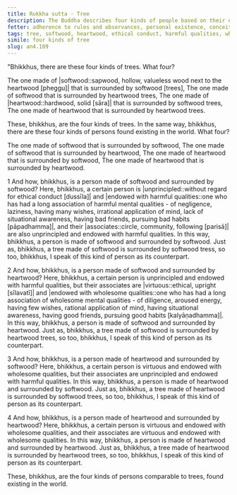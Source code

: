 ```yaml
---
title: Rukkha sutta - Tree
description: The Buddha describes four kinds of people based on their ethical conduct and the qualities of their associates, comparing them to trees made of softwood or heartwood and surrounded by softwood or heartwood trees.
fetter: adherence to rules and observances, personal existence, conceit, ignorance
tags: tree, softwood, heartwood, ethical conduct, harmful qualities, wholesome qualities, associates, community, harm, benefit, an, an4
simile: four kinds of tree
slug: an4.109
---
```


"Bhikkhus, there are these four kinds of trees. What four?

The one made of |softwood::sapwood, hollow, valueless wood next to the heartwood [pheggu]| that is surrounded by softwood [trees],
The one made of softwood that is surrounded by heartwood trees,
The one made of |heartwood::hardwood, solid [sāra]| that is surrounded by softwood trees,
The one made of heartwood that is surrounded by heartwood trees.

These, bhikkhus, are the four kinds of trees. In the same way, bhikkhus, there are these four kinds of persons found existing in the world. What four?

The one made of softwood that is surrounded by softwood,
The one made of softwood that is surrounded by heartwood,
The one made of heartwood that is surrounded by softwood,
The one made of heartwood that is surrounded by heartwood.

1 And how, bhikkhus, is a person made of softwood and surrounded by softwood? Here, bhikkhus, a certain person is |unprincipled::without regard for ethical conduct [dussīla]| and |endowed with harmful qualities::one who has had a long association of harmful mental qualities - of negligence, laziness, having many wishes, irrational application of mind, lack of situational awareness, having bad friends, pursuing bad habits [pāpadhamma]|, and their |associates::circle, community, following [parisā]| are also unprincipled and endowed with harmful qualities. In this way, bhikkhus, a person is made of softwood and surrounded by softwood. Just as, bhikkhus, a tree made of softwood is surrounded by softwood tress, so too, bhikkhus, I speak of this kind of person as its counterpart.

2 And how, bhikkhus, is a person made of softwood and surrounded by heartwood? Here, bhikkhus, a certain person is unprincipled and endowed with harmful qualities, but their associates are |virtuous::ethical, upright [sīlavatī]| and |endowed with wholesome qualities::one who has had a long association of wholesome mental qualities - of diligence, aroused energy, having few wishes, rational application of mind, having situational awareness, having good friends, pursuing good habits [kalyāṇadhamma]|. In this way, bhikkhus, a person is made of softwood and surrounded by heartwood. Just as, bhikkhus, a tree made of softwood is surrounded by heartwood trees, so too, bhikkhus, I speak of this kind of person as its counterpart.

3 And how, bhikkhus, is a person made of heartwood and surrounded by softwood? Here, bhikkhus, a certain person is virtuous and endowed with wholesome qualities, but their associates are unprincipled and endowed with harmful qualities. In this way, bhikkhus, a person is made of heartwood and surrounded by softwood. Just as, bhikkhus, a tree made of heartwood is surrounded by softwood trees, so too, bhikkhus, I speak of this kind of person as its counterpart.

4 And how, bhikkhus, is a person made of heartwood and surrounded by heartwood? Here, bhikkhus, a certain person is virtuous and endowed with wholesome qualities, and their associates are virtuous and endowed with wholesome qualities. In this way, bhikkhus, a person is made of heartwood and surrounded by heartwood. Just as, bhikkhus, a tree made of heartwood is surrounded by heartwood trees, so too, bhikkhus, I speak of this kind of person as its counterpart.

These, bhikkhus, are the four kinds of persons comparable to trees, found existing in the world.
